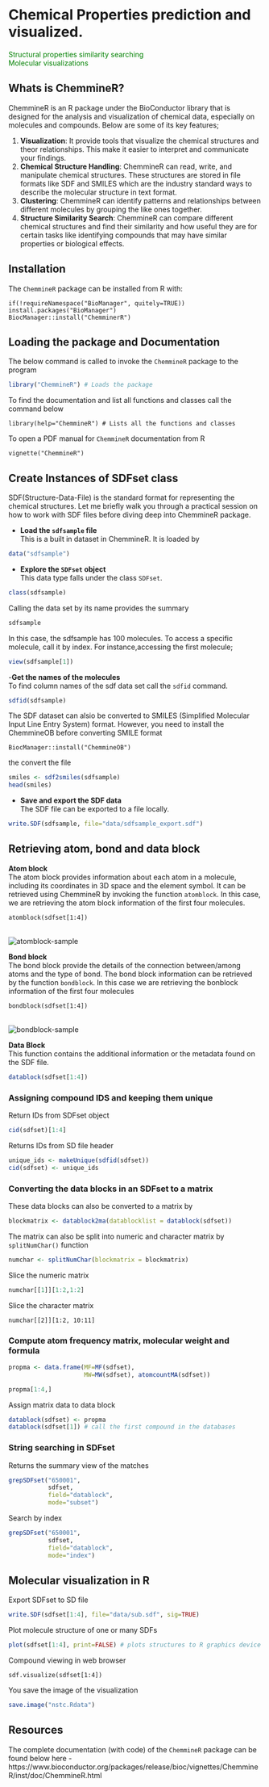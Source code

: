 # Chemical Properties prediction and visualized. 
<span style="color: green;">Structural properties similarity searching</span>  
<span style="color: green;">Molecular visualizations</span>

## Whats is ChemmineR?
ChemmineR is an R package under the BioConductor library that is designed for the analysis and visualization of chemical data, especially on molecules and compounds. Below are some of its key features; 

1. **Visualization**: It provide tools that visualize the chemical structures and theor relationships. This make it easier to interpret and communicate your findings. 
2. **Chemical Structure Handling**: ChemmineR can read, write, and manipulate chemical structures. These structures are stored in file formats like SDF and SMILES which are the industry standard ways to describe the molecular structure in text format. 
3. **Clustering**: ChemmineR can identify patterns and relationships between different molecules by grouping the like ones together.
4. **Structure Similarity Search**: ChemmineR can compare different chemical structures and find their similarity and how useful they are for certain tasks like identifying compounds that may have similar properties or biological effects. 

## Installation 
The `ChemmineR` package can be installed from R with: 

```
if(!requireNamespace("BioManager", quitely=TRUE))
install.packages("BioManager")
BiocManager::install("ChemminerR")
```

## Loading the package and Documentation 
The below command is called to invoke the `ChemmineR` package to the program 
```r
library("ChemmineR") # Loads the package
```

To find the documentation and list all functions and classes call the command below
```
library(help="ChemmineR") # Lists all the functions and classes
```

To open a PDF manual for `ChemmineR` documentation from R
```
vignette("ChemmineR")
```

## Create Instances of SDFset class
SDF(Structure-Data-File) is the standard format for representing the chemical structures. Let me briefly walk you through a practical session on how to work with SDF files before diving deep into ChemmineR package. 

- **Load the `sdfsample` file**  
This is a built in dataset in ChemmineR. It is loaded by

```r
data("sdfsample")
```

- **Explore the `SDFset` object**  
This data type falls under the class `SDFset`.
```r
class(sdfsample)
```

Calling the data set by its name provides the summary
```r
sdfsample
```
In this case, the sdfsample has 100 molecules. To access a specific molecule, call it by index. For instance,accessing the first molecule;

```r
view(sdfsample[1])
```
-**Get the names of the molecules**  
To find column names of the sdf data set call the `sdfid` command. 
```r
sdfid(sdfsample)
```

The SDF dataset can alsio be converted to SMILES (Simplified Molecular Input Line Entry System) format. However, you need to install the ChemmineOB before converting SMILE format
```
BiocManager::install("ChemmineOB")
```
the convert the file 

```r
smiles <- sdf2smiles(sdfsample)
head(smiles)
```

- **Save and export the SDF data**  
The SDF file can be exported to a file locally.
```r
write.SDF(sdfsample, file="data/sdfsample_export.sdf")
```

## Retrieving atom, bond and data block
**Atom block**  
The atom block provides information about each atom in a molecule, including its coordinates in 3D space and the element symbol. It can be retrieved using ChemmineR by invoking the function `atomblock`. In this case, we are retrieving the atom block information of the first four molecules.

```
atomblock(sdfset[1:4])
```
<br>
![atomblock-sample](images/atomblock-sample.png)

**Bond block**  
The bond block provide the details of the connection between/among atoms and the type of bond. The bond block information can be retrieved by the function `bondblock`. In this case we are retrieving the bonblock information of the first four molecules

```
bondblock(sdfset[1:4])
```
<br>
![bondblock-sample](images/bondblock-sample.png)

**Data Block**  
This function contains the additional information or the metadata found on the SDF file. 
```r
datablock(sdfset[1:4])
```

### Assigning compound IDS and keeping them unique

Return IDs from SDFset object
```r
cid(sdfset)[1:4]
```

Returns IDs from SD file header 
```r
unique_ids <- makeUnique(sdfid(sdfset))
cid(sdfset) <- unique_ids
```


### Converting the data blocks in an SDFset to a matrix
These data blocks can also be converted to a matrix by 

```r
blockmatrix <- datablock2ma(datablocklist = datablock(sdfset))
```

The matrix can also be split into numeric and character matrix by `splitNumChar()` function
```r
numchar <- splitNumChar(blockmatrix = blockmatrix)
```

Slice the numeric matrix 

```r
numchar[[1]][1:2,1:2]
```

Slice the character matrix 
```
numchar[[2]][1:2, 10:11]
```

### Compute atom frequency matrix, molecular weight and formula 

```r
propma <- data.frame(MF=MF(sdfset),
                     MW=MW(sdfset), atomcountMA(sdfset))

propma[1:4,]
```

Assign matrix data to data block 
```r
datablock(sdfset) <- propma
datablock(sdfset[1]) # call the first compound in the databases 
```

### String searching in SDFset

Returns the  summary view of the matches 
```r
grepSDFset("650001", 
           sdfset,
           field="datablock",
           mode="subset")
```
Search by index
```r
grepSDFset("650001", 
           sdfset,
           field="datablock",
           mode="index")
```

## Molecular visualization in R 

Export SDFset to SD file 

```r
write.SDF(sdfset[1:4], file="data/sub.sdf", sig=TRUE)
```

Plot molecule structure of one or many SDFs

```r
plot(sdfset[1:4], print=FALSE) # plots structures to R graphics device
```

Compound viewing in web browser
```
sdf.visualize(sdfset[1:4])
```

You save the image of the visualization
```r
save.image("nstc.Rdata")
```

## Resources
The complete documentation (with code) of the `ChemmineR` package can be found below here 
- https://www.bioconductor.org/packages/release/bioc/vignettes/ChemmineR/inst/doc/ChemmineR.html

